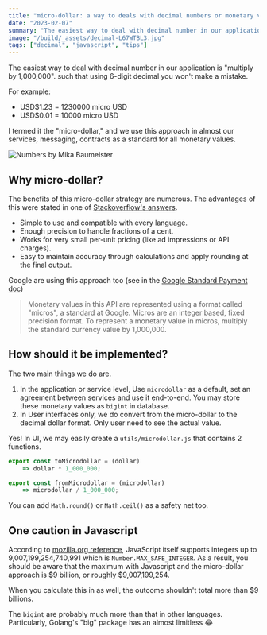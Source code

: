 ```yaml
---
title: "micro-dollar: a way to deals with decimal numbers or monetary values"
date: "2023-02-07"
summary: "The easiest way to deal with decimal number in our application is multiply by 1,000,000. such that using 6-digit decimal you won't make a mistake."
image: "/build/_assets/decimal-L67WTBL3.jpg"
tags: ["decimal", "javascript", "tips"]
---
```


The easiest way to deal with decimal number in our application is "multiply by 1,000,000". such that using 6-digit decimal you won't make a mistake.

For example:

- USD$1.23 = 1230000 micro USD
- USD$0.01 = 10000 micro USD

I termed it the "micro-dollar," and we use this approach in almost our services, messaging, contracts as a standard for all monetary values.

![Numbers by Mika Baumeister](./decimal.jpg)

## Why micro-dollar?

The benefits of this micro-dollar strategy are numerous. The advantages of this were stated in one of [Stackoverflow's answers](https://stackoverflow.com/questions/15726535/which-datatype-should-be-used-for-currency/51238749#51238749).

- Simple to use and compatible with every language.
- Enough precision to handle fractions of a cent.
- Works for very small per-unit pricing (like ad impressions or API charges).
- Easy to maintain accuracy through calculations and apply rounding at the final output.

Google are using this approach too (see in the [Google Standard Payment doc](https://developers.google.com/standard-payments/reference/glossary#micros))

> Monetary values in this API are represented using a format called "micros", a standard at Google. Micros are an integer based, fixed precision format. To represent a monetary value in micros, multiply the standard currency value by 1,000,000.

## How should it be implemented?

The two main things we do are.

1. In the application or service level, Use `microdollar` as a default, set an agreement between services and use it end-to-end. You may store these monetary values as `bigint` in database.
2. In User interfaces only, we do convert from the micro-dollar to the decimal dollar format. Only user need to see the actual value.

Yes! In UI, we may easily create a `utils/microdollar.js` that contains 2 functions.

```js
export const toMicrodollar = (dollar)
    => dollar * 1_000_000;

export const fromMicrodollar = (microdollar)
    => microdollar / 1_000_000;
```

You can add `Math.round()` or `Math.ceil()` as a safety net too.

## One caution in Javascript

According to [mozilla.org reference](https://developer.mozilla.org/en-US/docs/Web/JavaScript/Reference/Global_Objects/BigInt),
JavaScript itself supports integers up to 9,007,199,254,740,991 which is `Number.MAX_SAFE_INTEGER`. As a result, you should be aware that the maximum with Javascript and the micro-dollar approach is $9 billion, or roughly $9,007,199,254.

When you calculate this in as well, the outcome shouldn't total more than $9 billions.

The `bigint` are probably much more than that in other languages. Particularly, Golang's "big" package has an almost limitless 😂
